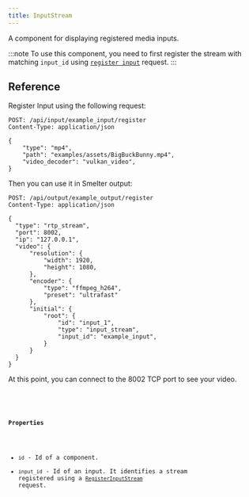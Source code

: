 ```yaml
---
title: InputStream
---
```


A component for displaying registered media inputs.

:::note
To use this component, you need to first register the stream with matching `input_id` using [`register input`](/http-api/routes#register-input) request.
:::

## Reference

Register Input using the following request:
```http
POST: /api/input/example_input/register
Content-Type: application/json

{
    "type": "mp4",
    "path": "examples/assets/BigBuckBunny.mp4",
    "video_decoder": "vulkan_video",
}
```
Then you can use it in Smelter output:
```http
POST: /api/output/example_output/register
Content-Type: application/json

{
  "type": "rtp_stream",
  "port": 8002,
  "ip": "127.0.0.1",
  "video": {
      "resolution": {
          "width": 1920,
          "height": 1080,
      },
      "encoder": {
          "type": "ffmpeg_h264",
          "preset": "ultrafast"
      },
      "initial": {
          "root": {
              "id": "input_1",
              "type": "input_stream",
              "input_id": "example_input",
          }
      }
  }
}
```
At this point, you can connect to the 8002 TCP port to see your video.

<CollapsibleDetails summaryTitle='Type definitions'>
<Code code={`
  type InputStream = {
    id?: string;
    input_id: string;
  }
`} lang='tsx' />
</CollapsibleDetails>

#### Properties
- `id` - Id of a component.
- `input_id` - Id of an input. It identifies a stream registered using a [`RegisterInputStream`](/http-api/routes#register-input) request.
